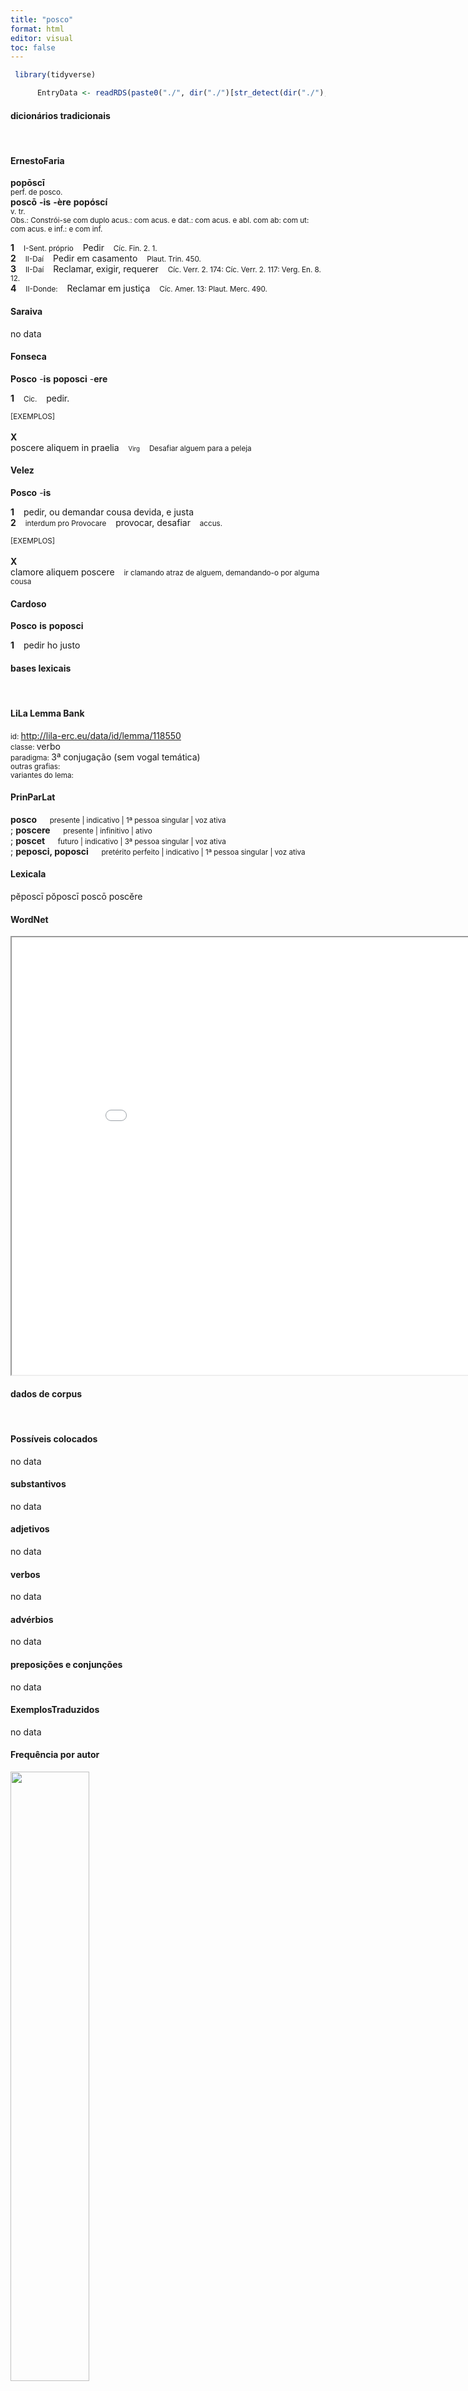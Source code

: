 ```yaml
---
title: "posco"
format: html
editor: visual
toc: false
---
```



```r
 library(tidyverse) 

      EntryData <- readRDS(paste0("./", dir("./")[str_detect(dir("./"), "_xx112-111-115-99-111xx_.rds")]))

```


#### dicionários tradicionais

&emsp;




::: panel-tabset

#### ErnestoFaria

<b>popōscī</b> <br> <small>perf. de posco.</small> <br> <small></small> 
 <b>poscō</b> <b>-is</b> <b>-ère</b> <b>popóscí</b> <br> <small>v. tr.</small> <br> <small>Obs.: Constrói-se com duplo acus.: com acus. e dat.: com acus. e abl. com ab: com ut: com acus. e inf.: e com inf.</small>   <p> <b>1</b> &ensp; <small>I-Sent. próprio</small> &ensp; Pedir &ensp; <small>Cíc. Fin. 2. 1.</small> <br> <b>2</b> &ensp; <small>II-Daí</small> &ensp; Pedir em casamento &ensp; <small>Plaut. Trin. 450.</small> <br> <b>3</b> &ensp; <small>II-Daí</small> &ensp; Reclamar, exigir, requerer &ensp; <small>Cíc. Verr. 2. 174: Cíc. Verr. 2. 117: Verg. En. 8. 12.</small> <br> <b>4</b> &ensp; <small>II-Donde:</small> &ensp; Reclamar em justiça &ensp; <small>Cíc. Amer. 13: Plaut. Merc. 490.</small> </p>




#### Saraiva

no data




#### Fonseca

<b>Posco</b> -<b>is</b> <b>poposci</b> -<b>ere</b>   <p> <b>1</b> &ensp; <small>Cic.</small> &ensp; pedir. </p>   <p><small>[EXEMPLOS]</small><br> <br><b>X</b><br>poscere aliquem in praelia &ensp; <small><small>Virg</small></small> &ensp; <small>Desafiar alguem para a peleja</small> </p>




#### Velez

<b>Posco</b> -<b>is</b>   <p> <b>1</b> &ensp; pedir, ou demandar cousa devida, e justa <br> <b>2</b> &ensp; <small>interdum pro Provocare</small> &ensp; provocar, desafiar &ensp; <small>accus.</small> </p>   <p><small>[EXEMPLOS]</small><br> <br><b>X</b><br>clamore aliquem poscere &ensp; <small>ir clamando atraz de alguem, demandando-o por alguma cousa</small> </p>




#### Cardoso

<b>Posco</b> <b>is</b> <b>poposci</b>   <p> <b>1</b> &ensp; pedir ho justo </p>


:::



#### bases lexicais

&emsp;






::: panel-tabset

#### LiLa Lemma Bank

<small> id: </small> <a href=' http://lila-erc.eu/data/id/lemma/118550 ' target="_blank"> http://lila-erc.eu/data/id/lemma/118550 </a> <br>
<small> classe: </small> verbo    <br>
<small> paradigma: </small> 3ª conjugação (sem vogal temática) <br>
<small> outras grafias: </small>  <br>
<small> variantes do lema: </small>  <br>





#### PrinParLat

<b> posco </b>&emsp;<small> presente | indicativo | 1ª pessoa singular | voz ativa </small><br>
; <b> poscere </b>&emsp;<small> presente | infinitivo | ativo </small><br>
; <b> poscet </b>&emsp;<small> futuro | indicativo | 3ª pessoa singular | voz ativa </small><br>
; <b> peposci, poposci </b>&emsp;<small> pretérito perfeito | indicativo | 1ª pessoa singular | voz ativa </small><br>





#### Lexicala

pĕposcī 
 pŏposcī 
 poscō 
 poscĕre




#### WordNet

<iframe width='900' height='700' src='Media/Tree__xx112-111-115-99-111xx__sem_type_lexemes_pt.html'>

</iframe>


:::



#### dados de corpus

&emsp;




::: panel-tabset

#### Possíveis colocados

no data




#### substantivos

no data




#### adjetivos

no data




#### verbos

no data




#### advérbios

no data




#### preposições e conjunções

no data


:::



::: panel-tabset

#### ExemplosTraduzidos

no data




#### Frequência por autor

![](./Media/barchart__xx112-111-115-99-111xx__lemma_BY_author_Frequencies.webp){width=50% fig-alt='This charts plots the frequency of lemma by author_Frequencies. The Vergilius subcorpus registers the highest normalized frequency, with the value of 5.79 and an absolute frequency of 3. The Horatius subcorpus follows, with a normalized frequency of 4.44 and an absolute frequency of 5. the subcorpus with the least normalized frequency is Ovidius with the normalized value of 0 and an absolute freqeuncy of 0. here are all the values: subcorpus: Caesar ; normalized frequency: 3 ; absolute frequency: 1.13301608882846. subcorpus: Cicero ; normalized frequency: 17 ; absolute frequency: 1.05903167127657. subcorpus: Horatius ; normalized frequency: 5 ; absolute frequency: 4.44010301038984. subcorpus: Ovidius ; normalized frequency: 0 ; absolute frequency: 0. subcorpus: Phaedrus ; normalized frequency: 1 ; absolute frequency: 1.5181417944436. subcorpus: Sallustius ; normalized frequency: 0 ; absolute frequency: 0. subcorpus: Seneca ; normalized frequency: 14 ; absolute frequency: 2.61286650118512. subcorpus: Suetonius ; normalized frequency: 0 ; absolute frequency: 0. subcorpus: Tacitus ; normalized frequency: 0 ; absolute frequency: 0. subcorpus: Vergilius ; normalized frequency: 3 ; absolute frequency: 5.79150579150579. subcorpus: Hieronymus ; normalized frequency: 0 ; absolute frequency: 0'}




#### Frequência por gênero

![](./Media/barchart__xx112-111-115-99-111xx__lemma_BY_genre_Frequencies.webp){width=50% fig-alt='This charts plots the frequency of lemma by genre_Frequencies. The Poesia.épica subcorpus registers the highest normalized frequency, with the value of 5.79 and an absolute frequency of 3. The Poesia.trágica subcorpus follows, with a normalized frequency of 5.21 and an absolute frequency of 6. the subcorpus with the least normalized frequency is Prosa.ficcional with the normalized value of 0 and an absolute freqeuncy of 0. here are all the values: subcorpus: Prosa.histórica ; normalized frequency: 3 ; absolute frequency: 0.730300153363032. subcorpus: Prosa.filosófica ; normalized frequency: 8 ; absolute frequency: 1.31793545411113. subcorpus: Prosa.oratória ; normalized frequency: 15 ; absolute frequency: 1.44018895279061. subcorpus: Prosa.epistolográfica ; normalized frequency: 2 ; absolute frequency: 0.529955748694984. subcorpus: Poesia.lírica ; normalized frequency: 5 ; absolute frequency: 4.20627576343905. subcorpus: Poesia.didática ; normalized frequency: 1 ; absolute frequency: 0.848248367121893. subcorpus: Poesia.trágica ; normalized frequency: 6 ; absolute frequency: 5.21195274496178. subcorpus: Poesia.épica ; normalized frequency: 3 ; absolute frequency: 5.79150579150579. subcorpus: Prosa.ficcional ; normalized frequency: 0 ; absolute frequency: 0'}




#### Frequência por século

![](./Media/barchart__xx112-111-115-99-111xx__lemma_BY_period_Frequencies.webp){width=50% fig-alt='This charts plots the frequency of lemma by period_Frequencies. The I.d.C. subcorpus registers the highest normalized frequency, with the value of 2.29 and an absolute frequency of 15. The I.a.C. subcorpus follows, with a normalized frequency of 1.3 and an absolute frequency of 28. the subcorpus with the least normalized frequency is II.d.C. with the normalized value of 0 and an absolute freqeuncy of 0. here are all the values: subcorpus: I.a.C. ; normalized frequency: 28 ; absolute frequency: 1.3032348149872. subcorpus: I.d.C. ; normalized frequency: 15 ; absolute frequency: 2.29463056447912. subcorpus: II.d.C. ; normalized frequency: 0 ; absolute frequency: 0. subcorpus: IV.d.C. ; normalized frequency: 0 ; absolute frequency: 0'}


:::

